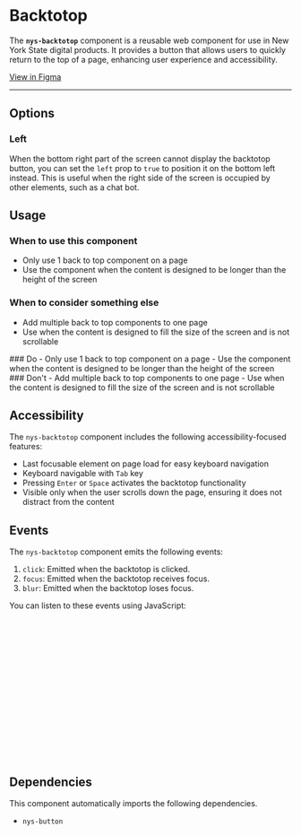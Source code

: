 
<Meta of={NysBacktotopStories} title="Components/Backtotop/Documentation" />

# Backtotop

The **`nys-backtotop`** component is a reusable web component for use in New York State digital products.
It provides a button that allows users to quickly return to the top of a page, enhancing user experience and accessibility.

<div className="nys-grid-row nys-grid-gap-1">
  <nys-badge label="Stable" prefixIcon="code"></nys-badge>
  <nys-badge
    prefixIcon
    prefixLabel="WCAG 2.2"
    label="AA"
    intent="success"
  ></nys-badge>
  <p className="pill pill--uikit"><a href="https://www.figma.com/design/U2QpuSUXRTxbgG64Fzi9bu/branch/wTZOSy3UsUA1DuIQsaoEMB/%F0%9F%92%A0-NYS-Design-System?node-id=4303-2694&m=dev" target="_blank">View in Figma</a></p>
</div>

---

<Canvas of={NysBacktotopStories.Basic} />

<Controls />

## Options

### Left
When the bottom right part of the screen cannot display the backtotop button, you can set the `left` prop to `true` to position it on the bottom left instead.
This is useful when the right side of the screen is occupied by other elements, such as a chat bot.

<Canvas of={NysBacktotopStories.Left} />

## Usage

### When to use this component
- Only use 1 back to top component on a page
- Use the component when the content is designed to be longer than the height of the screen

### When to consider something else
- Add multiple back to top components to one page
- Use when the content is designed to fill the size of the screen and is not scrollable

<div className="nys-grid-row nys-grid-gap-lg">
  <div className="nys-mobile-lg:nys-grid-col">
    <div className="usage-card usage-card--do">
      ### <nys-icon name="check_circle" color="var(--nys-color-success)" /> Do
      - Only use 1 back to top component on a page
      - Use the component when the content is designed to be longer than the height of the screen
    </div>
  </div>
  <div className="nys-mobile-lg:nys-grid-col">
    <div className="usage-card usage-card--dont">
      ### <nys-icon name="error" color="var(--nys-color-danger)" /> Don't
      - Add multiple back to top components to one page
      - Use when the content is designed to fill the size of the screen and is not scrollable
    </div>
  </div>
</div>

## Accessibility

The `nys-backtotop` component includes the following accessibility-focused features:

- Last focusable element on page load for easy keyboard navigation
- Keyboard navigable with `Tab` key
- Pressing `Enter` or `Space` activates the backtotop functionality
- Visible only when the user scrolls down the page, ensuring it does not distract from the content

## Events

The `nys-backtotop` component emits the following events:

1. `click`: Emitted when the backtotop is clicked.
2. `focus`: Emitted when the backtotop receives focus.
3. `blur`: Emitted when the backtotop loses focus.

You can listen to these events using JavaScript:

```js
// Select the backtotop component
const backtotop = document.querySelector("nys-backtotop");

// Listen for the 'click' event
backtotop.addEventListener("click", () => {
	console.log("Backtotop clicked");
});

// Listen for the 'focus' event
backtotop.addEventListener("focus", () => {
	console.log("Backtotop is focused");
});

// Listen for the 'blur' event
backtotop.addEventListener("blur", () => {
	console.log("Backtotop lost focus");
});
```

## Dependencies

This component automatically imports the following dependencies.

- `nys-button`
